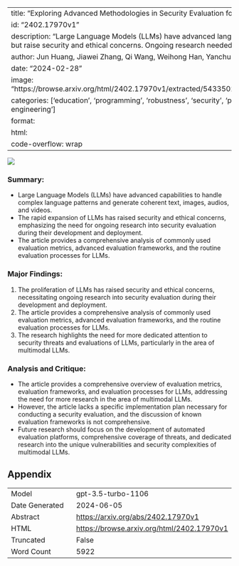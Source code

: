 
---
title: "Exploring Advanced Methodologies in Security Evaluation for LLMs"
id: "2402.17970v1"
description: "Large Language Models (LLMs) have advanced language abilities but raise security and ethical concerns. Ongoing research needed."
author: Jun Huang, Jiawei Zhang, Qi Wang, Weihong Han, Yanchun Zhang
date: "2024-02-28"
image: "https://browse.arxiv.org/html/2402.17970v1/extracted/5433502/fig_llm.png"
categories: ['education', 'programming', 'robustness', 'security', 'prompt-engineering']
format:
  html:
    code-overflow: wrap
---

![](https://browse.arxiv.org/html/2402.17970v1/extracted/5433502/fig_llm.png)

### **Summary:**
- Large Language Models (LLMs) have advanced capabilities to handle complex language patterns and generate coherent text, images, audios, and videos.
- The rapid expansion of LLMs has raised security and ethical concerns, emphasizing the need for ongoing research into security evaluation during their development and deployment.
- The article provides a comprehensive analysis of commonly used evaluation metrics, advanced evaluation frameworks, and the routine evaluation processes for LLMs.

### **Major Findings:**
1. The proliferation of LLMs has raised security and ethical concerns, necessitating ongoing research into security evaluation during their development and deployment.
2. The article provides a comprehensive analysis of commonly used evaluation metrics, advanced evaluation frameworks, and the routine evaluation processes for LLMs.
3. The research highlights the need for more dedicated attention to security threats and evaluations of LLMs, particularly in the area of multimodal LLMs.

### **Analysis and Critique:**
- The article provides a comprehensive overview of evaluation metrics, evaluation frameworks, and evaluation processes for LLMs, addressing the need for more research in the area of multimodal LLMs.
- However, the article lacks a specific implementation plan necessary for conducting a security evaluation, and the discussion of known evaluation frameworks is not comprehensive.
- Future research should focus on the development of automated evaluation platforms, comprehensive coverage of threats, and dedicated research into the unique vulnerabilities and security complexities of multimodal LLMs.

## Appendix

|          |          |
|----------|----------|
| Model     | gpt-3.5-turbo-1106       |
| Date Generated     | 2024-06-05       |
| Abstract | [https://arxiv.org/abs/2402.17970v1](https://arxiv.org/abs/2402.17970v1)        |
| HTML     | [https://browse.arxiv.org/html/2402.17970v1](https://browse.arxiv.org/html/2402.17970v1)       |
| Truncated       | False       |
| Word Count       | 5922       |